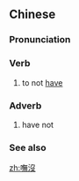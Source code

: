 {{also|呒没}}
==Chinese==
{{zh-forms|s=呒没}}

===Pronunciation===
{{zh-pron
|w=3hhmm meq
|cat=v,adv
}}

===Verb===
{{zh-verb}}

# {{lb|zh|Wu}} to not [[have]]

===Adverb===
{{zh-adv}}

# {{lb|zh|Wu}} have not

===See also===
{{zh-dial|沒有}}

[[zh:嘸沒]]